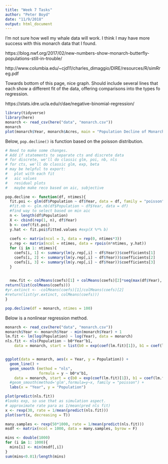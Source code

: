 ```yaml
---
title: "Week 7 Tasks"
author: "Peter Boyd"
date: "11/9/2018"
output: html_document
---
```


I'm not sure how well my whale data will work. I think I may have more success with this monarch data that I found. 

https://blog.nwf.org/2017/02/new-numbers-show-monarch-butterfly-populations-still-in-trouble/

http://www.columbia.edu/~cjd11/charles_dimaggio/DIRE/resources/R/simRreg.pdf

Towards bottom of this page, nice graph. Should include several lines that each show a different fit of the data, offering comparisons into the types fo regression. 

https://stats.idre.ucla.edu/r/dae/negative-binomial-regression/


```r
library(tidyverse)
library(here)
monarch <- read_csv(here("data", "monarch.csv"))
monarch
plot(monarch$Year, monarch$Acres, main = "Population Decline of Monarch Butterflies", xlab = "Year", ylab = "Hectacre Coverage")
```


Below, `pop.decline()` is function based on the poisson distribution. 

```r

# Need to make some changes. 
# Add if statements to separate cts and discrete data
# for discrete, we'll do classic glm, poi, nb, nls
# for cts, we'll do classic glm, exp, beta
# may be helpful to export:
#   plot with each fit 
#   aic values
#   residual plots
#   maybe make reco based on aic, subjective

pop.decline <- function(df, ntimes){
  fit.poi <- glm(df$Population ~ df$Year, data = df, family = "poisson")
  #fit.nb <- glm.nb(df$Population ~ df$Year, data = df)
  #find way to select based on min aic
  n <- length(df$Population)
  X <- cbind(rep(1, n), df$Year)
  b <- coef(fit.poi)
  y.hat <- fit.poi$fitted.values #exp(X %*% b)
  
  coefs <- matrix(ncol = 3, data = rep(0, ntimes*3))
  y.rep <- matrix(ncol = ntimes, data = rpois(n*ntimes, y.hat))
  for (i in 1: ntimes){
    coefs[i, 1] <- summary(lm(y.rep[,i] ~ df$Year))$coefficients[1]
    coefs[i, 2] <- summary(lm(y.rep[,i] ~ df$Year))$coefficients[2]
    coefs[i, 3] <- summary(lm(y.rep[,i] ~ df$Year))$coefficients[3]
  }

  
  new.fit <- colMeans(coefs)[1] + colMeans(coefs)[2]*seq(max(df$Year), max(df$Year) + 50 , 1) + colMeans(coefs)[3]*I(seq(max(df$Year), max(df$Year) + 50 , 1))^2
return(list(colMeans(coefs)))
#yr.extinct <- -colMeans(coefs)[1]/colMeans(coefs)[2]
#return(list(yr.extinct, colMeans(coefs)))
}

pop.decline(df = monarch, ntimes = 100)
```


Below is a nonlinear regression method. 


```r
monarch <- read_csv(here("data", "monarch.csv"))
monarch$Year <- monarch$Year - min(monarch$Year) + 1
lm.fit <- lm(log(Population) ~ log(Year), data = monarch)
nls.fit <- nls(Population ~ b0*Year^b1, 
    data = monarch, start = list(b0 = exp(coef(lm.fit)[1]), b1 = coef(lm.fit)[2]))


ggplot(data = monarch, aes(x = Year, y = Population)) +
  geom_line() +
  geom_smooth (method = "nls",
               formula = y ~ b0*x^b1, 
    data = monarch, start = c(b0 = exp(coef(lm.fit)[1]), b1 = coef(lm.fit)[2])) +
  #geom_smooth(method='glm',formula=y~x, family = "poisson") +
  labs(x = "Year", y = "Population")

plot(predict(nls.fit))
#looks exp, so use that as simulation aspect. 
# approximate rate para as 1/mean(pred nls fit)
x <- rexp(30, rate = 1/mean(predict(nls.fit)))
plot(sort(x, decreasing = T))

many.samples <- rexp(50*1000, rate = 1/mean(predict(nls.fit)))
msdf <- matrix(ncol = 1000, data = many.samples, byrow = F)

mins <- double(1000)
for (i in 1: 1000){
  mins[i] <- min(msdf[,i])  
}
sum(mins<0.01)/length(mins)
```

